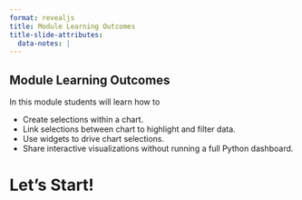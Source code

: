 ```yaml
---
format: revealjs
title: Module Learning Outcomes
title-slide-attributes:
  data-notes: |
---
```


## Module Learning Outcomes

In this module students will learn how to

- Create selections within a chart.
- Link selections between chart to highlight and filter data.
- Use widgets to drive chart selections.
- Share interactive visualizations without running a full Python dashboard.

# Let's Start!
